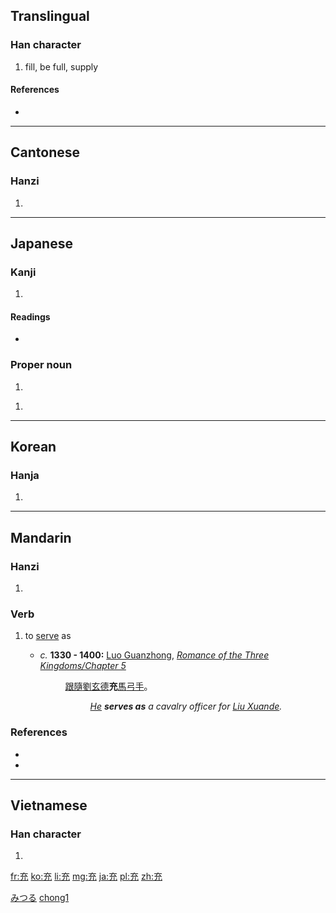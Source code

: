 ==Translingual==

===Han character===
{{Han char|rn=10|rad=儿|as=03|sn=5|four=0021<sub>3</sub>|canj=卜戈竹山 (YIHU)|ids=⿳[[亠]][[厶]][[儿]]}}

# fill, be full, supply

====References====
* {{Han ref|kx=0124.010|dkj=01345|dj=0260.010|hdz=10269.020|uh=5145|ud=20805|bh=A552|bd=42322}}

----

==Cantonese==

===Hanzi===
{{yue-hanzi|jyut=|y=chung1}}

# {{defn|lang=yue|sort=儿03}}

----

==Japanese==

===Kanji===
{{ja-kanji|grade=c|rs=儿03}}

# {{defn|lang=ja|sort=儿03}}

====Readings====
* {{ja-readings|on=[[じゅう]] (jū), [[しゅう]] (shū)|kun=[[あてる]] (ateru), [[みちる]] (michiru), [[みたす]] (mitasu)}}

===Proper noun===
{{ja-pos|k|proper|hira=みつる|rom=Mitsuru}}

# {{given name|male|lang=ja}}

{{ja-pos|k|proper|hira=たかし|rom=Takashi}}

# {{given name|male|lang=ja}}

[[Category:Japanese male given names|みつる]]

----

==Korean==

===Hanja===
{{ko-hanja|hangeul=충|rv=chung|mr=ch'ung}}

# {{defn|lang=ko|sort=儿03}}

----

==Mandarin==

===Hanzi===
{{cmn-hanzi|pin=[[chōng]] ([[chong1]])|wg=ch'ung<sup>1</sup>}}

# {{defn|lang=cmn|sort=儿03}}

===Verb===
{{cmn-verb|ts|pin=chōng|pint=chong1|rs=儿03}}

# {{archaic|lang=cmn|sc=Hant|sort=儿03}} to [[serve]] as
#* ''c.'' '''1330 - 1400:''' [[w:Luo Guanzhong|Luo Guanzhong]], ''[[s:Romance of the Three Kingdoms/Chapter 5#22|Romance of the Three Kingdoms/Chapter 5]]''
#*: [[跟隨]][[劉玄德]]'''充'''[[馬]][[弓手]]。
#*:: ''[[w:Guan Yu|He]] '''serves as''' a cavalry officer for [[w:Liu Bei|Liu Xuande]].''

===References===
* {{cite web|url=http://dict.revised.moe.edu.tw/index.html|title=充|work=Guoyu Cidian On-line Mandarin Dictionary</i> (國語辭典)|language=Mandarin|accessdate=2008-04-04}}
* {{reference-book | last =  | first =  | authorlink =  | coauthors =  | year = 2007 | title = [[w:Hanyu Da Cidian|Hanyu Da Cidian 3.0]] | language = Mandarin | publisher = [[w:Commercial Press|Commercial Press]] | location = [[Hong Kong]] | id = ISBN 9789620702778}}

[[Category:Mandarin archaic terms in simplified script|chong1]]

----

==Vietnamese==

===Han character===
{{vi-hantu|[[sung]]|rs=儿03}}

# {{defn|lang=vi|sort=儿03}}

[[fr:充]]
[[ko:充]]
[[li:充]]
[[mg:充]]
[[ja:充]]
[[pl:充]]
[[zh:充]]